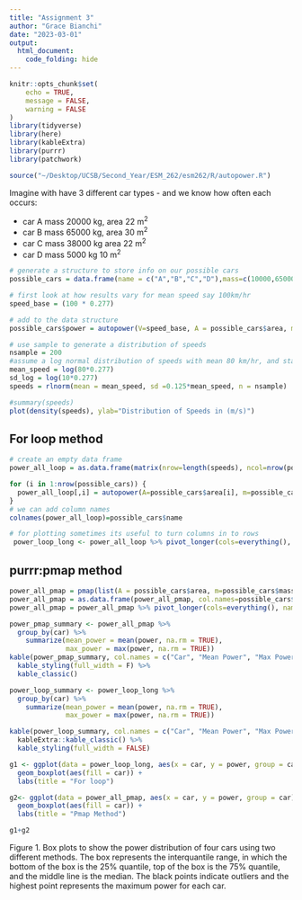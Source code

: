 ```yaml
---
title: "Assignment 3"
author: "Grace Bianchi"
date: "2023-03-01"
output: 
  html_document:
    code_folding: hide
---
```


```r
knitr::opts_chunk$set(
	echo = TRUE,
	message = FALSE,
	warning = FALSE
)
library(tidyverse)
library(here)
library(kableExtra)
library(purrr)
library(patchwork)

source("~/Desktop/UCSB/Second_Year/ESM_262/esm262/R/autopower.R")
```


Imagine with have 3 different car types - and we know how often each occurs:

* car A  mass 20000 kg, area 22 m^2^
* car B mass 65000 kg, area 30 m^2^
* car C mass 38000 kg area 22 m^2^
* car D mass 5000 kg 10 m^2^


```r
# generate a structure to store info on our possible cars
possible_cars = data.frame(name = c("A","B","C","D"),mass=c(10000,65000,38000,5000), area = c(22,30,22,10))

# first look at how results vary for mean speed say 100km/hr
speed_base = (100 * 0.277)

# add to the data structure
possible_cars$power = autopower(V=speed_base, A = possible_cars$area, m=possible_cars$mass)
```

```r
# use sample to generate a distribution of speeds
nsample = 200
#assume a log normal distribution of speeds with mean 80 km/hr, and standard deviation that is 10 km/hr 
mean_speed = log(80*0.277)
sd_log = log(10*0.277)
speeds = rlnorm(mean = mean_speed, sd =0.125*mean_speed, n = nsample)

#summary(speeds)
plot(density(speeds), ylab="Distribution of Speeds in (m/s)")
```

## For loop method
 
```r
# create an empty data frame
power_all_loop = as.data.frame(matrix(nrow=length(speeds), ncol=nrow(possible_cars)))

for (i in 1:nrow(possible_cars)) {
  power_all_loop[,i] = autopower(A=possible_cars$area[i], m=possible_cars$mass[i], V=speeds)
}
# we can add column names
colnames(power_all_loop)=possible_cars$name

# for plotting sometimes its useful to turn columns in to rows
 power_loop_long <- power_all_loop %>% pivot_longer(cols=everything(), names_to="car", values_to="power")

```

## purrr:pmap method

```r
power_all_pmap = pmap(list(A = possible_cars$area, m=possible_cars$mass), autopower, V=speeds)
power_all_pmap = as.data.frame(power_all_pmap, col.names=possible_cars$name) 
power_all_pmap = power_all_pmap %>% pivot_longer(cols=everything(), names_to="car", values_to="power") 

power_pmap_summary <- power_all_pmap %>% 
  group_by(car) %>% 
    summarize(mean_power = mean(power, na.rm = TRUE),
              max_power = max(power, na.rm = TRUE))
kable(power_pmap_summary, col.names = c("Car", "Mean Power", "Max Power"),caption = "Mean and maximum power of cars using pmap method") %>% 
  kable_styling(full_width = F) %>% 
  kable_classic()

```

```r
power_loop_summary <- power_loop_long %>% 
  group_by(car) %>% 
    summarize(mean_power = mean(power, na.rm = TRUE),
              max_power = max(power, na.rm = TRUE))

kable(power_loop_summary, col.names = c("Car", "Mean Power", "Max Power"), caption = "Mean and maximum power of cars using for loop method") %>% 
  kableExtra::kable_classic() %>% 
  kable_styling(full_width = FALSE)

```


```r

g1 <- ggplot(data = power_loop_long, aes(x = car, y = power, group = car)) +
  geom_boxplot(aes(fill = car)) +
  labs(title = "For loop")

g2<- ggplot(data = power_all_pmap, aes(x = car, y = power, group = car)) +
  geom_boxplot(aes(fill = car)) +
  labs(title = "Pmap Method")

g1+g2
```

Figure 1. Box plots to show the power distribution of four cars using two different methods. The box represents the interquantile range, in which the bottom of the box is the 25% quantile, top of the box is the 75% quantile, and the middle line is the median. The black points indicate outliers and the highest point represents the maximum power for each car.